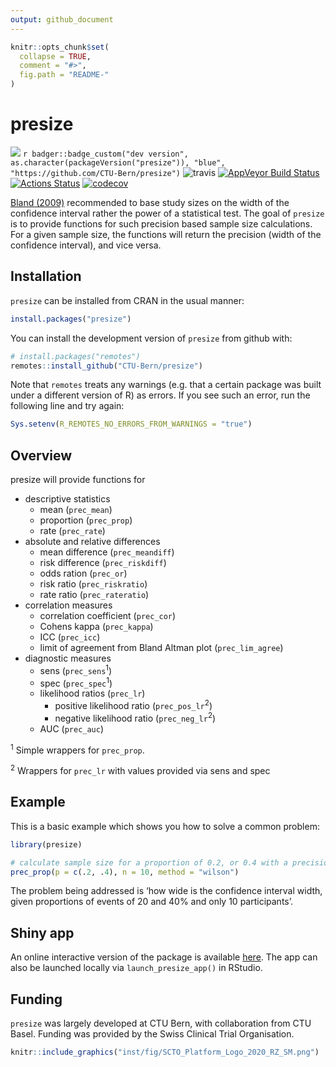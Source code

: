 ```yaml
---
output: github_document
---
```


<!-- README.md is generated from README.Rmd. Please edit that file -->

```r
knitr::opts_chunk$set(
  collapse = TRUE,
  comment = "#>",
  fig.path = "README-"
)
```

# presize


[![](https://www.r-pkg.org/badges/version/presize?color=green)](https://cran.r-project.org/package=presize) 
`r badger::badge_custom("dev version", as.character(packageVersion("presize")), "blue", "https://github.com/CTU-Bern/presize")`
![travis](https://travis-ci.com/CTU-Bern/presize.svg?branch=master)
[![AppVeyor Build Status](https://ci.appveyor.com/api/projects/status/github/CTU-Bern/presize?branch=master&svg=true)](https://ci.appveyor.com/project/CTU-Bern/presize)
[![Actions Status](https://github.com/CTU-Bern/presize/workflows/R-CMD-check/badge.svg)](https://github.com/CTU-Bern/presize/actions)
[![codecov](https://codecov.io/github/CTU-Bern/presize/branch/master/graphs/badge.svg)](https://codecov.io/github/CTU-Bern/presize)

[Bland (2009)](https://www.bmj.com/content/339/bmj.b3985) recommended to
base study sizes on the width of the confidence interval rather the power of 
a statistical test. The goal of `presize` is to provide functions for such 
precision based sample size calculations. For a given sample size, the 
functions will return the precision (width of the confidence interval), and 
vice versa.

## Installation

`presize` can be installed from CRAN in the usual manner:

```r
install.packages("presize")
```


You can install the development version of `presize` from github with:

```r
# install.packages("remotes")
remotes::install_github("CTU-Bern/presize")
```

Note that `remotes` treats any warnings (e.g. that a certain package was built under a different version of R) as errors. If you see such an error, run the following line and try again:

```r
Sys.setenv(R_REMOTES_NO_ERRORS_FROM_WARNINGS = "true")
```


## Overview
presize will provide functions for

* descriptive statistics
    + mean (`prec_mean`)
    + proportion (`prec_prop`)
    + rate (`prec_rate`)
  
* absolute and relative differences
    + mean difference (`prec_meandiff`)
    + risk difference (`prec_riskdiff`)
    + odds ration (`prec_or`)
    + risk ratio (`prec_riskratio`)
    + rate ratio (`prec_rateratio`)
<!--    + hazard ratio -->
  
* correlation measures
    + correlation coefficient (`prec_cor`)
    + Cohens kappa (`prec_kappa`)
    + ICC (`prec_icc`)
    + limit of agreement from Bland Altman plot (`prec_lim_agree`)
  
* diagnostic measures
    + sens (`prec_sens`<sup>1</sup>)
    + spec (`prec_spec`<sup>1</sup>)
    + likelihood ratios (`prec_lr`)
      + positive likelihood ratio (`prec_pos_lr`<sup>2</sup>)
      + negative likelihood ratio (`prec_neg_lr`<sup>2</sup>)
    + AUC (`prec_auc`)
    
<sup>1</sup> Simple wrappers for `prec_prop`.

<sup>2</sup> Wrappers for `prec_lr` with values provided via sens and spec

## Example

This is a basic example which shows you how to solve a common problem:

```r
library(presize)

# calculate sample size for a proportion of 0.2, or 0.4 with a precision of 0.2
prec_prop(p = c(.2, .4), n = 10, method = "wilson")
```

The problem being addressed is 'how wide is the confidence interval width, given proportions of events of 20 and 40% and only 10 participants'.


## Shiny app

An online interactive version of the package is available [here](https://ctu-bern.shinyapps.io/presize). The app can also be launched locally via `launch_presize_app()` in RStudio.

## Funding

`presize` was largely developed at CTU Bern, with collaboration from CTU Basel. Funding was provided by the Swiss Clinical Trial Organisation.

```r
knitr::include_graphics("inst/fig/SCTO_Platform_Logo_2020_RZ_SM.png")
```

<!-- ![](man/fig/scto_ctu_member_cmyk.jpg) -->
